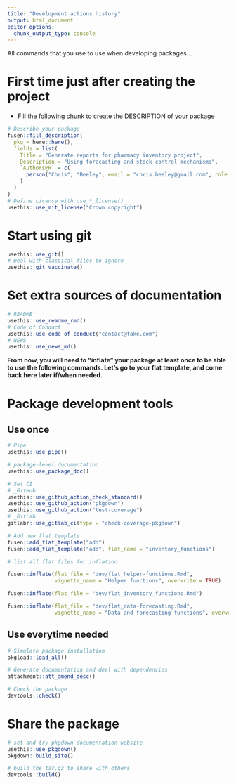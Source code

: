 ```yaml
---
title: "Development actions history"
output: html_document
editor_options: 
  chunk_output_type: console
---
```


All commands that you use to use when developing packages...

# First time just after creating the project

- Fill the following chunk to create the DESCRIPTION of your package

```r
# Describe your package
fusen::fill_description(
  pkg = here::here(),
  fields = list(
    Title = "Generate reports for pharmacy inventory project",
    Description = "Using forecasting and stock control mechanisms",
    `Authors@R` = c(
      person("Chris", "Beeley", email = "chris.beeley@gmail.com", role = c("aut", "cre"))
    )
  )
)
# Define License with use_*_license()
usethis::use_mit_license("Crown copyright")
```

# Start using git

```r
usethis::use_git()
# Deal with classical files to ignore
usethis::git_vaccinate()
```

# Set extra sources of documentation

```r
# README
usethis::use_readme_rmd()
# Code of Conduct
usethis::use_code_of_conduct("contact@fake.com")
# NEWS
usethis::use_news_md()
```

**From now, you will need to "inflate" your package at least once to be able to use the following commands. Let's go to your flat template, and come back here later if/when needed.**


# Package development tools
## Use once

```r
# Pipe
usethis::use_pipe()

# package-level documentation
usethis::use_package_doc()

# Set CI
# _GitHub
usethis::use_github_action_check_standard()
usethis::use_github_action("pkgdown")
usethis::use_github_action("test-coverage")
# _GitLab
gitlabr::use_gitlab_ci(type = "check-coverage-pkgdown")

# Add new flat template
fusen::add_flat_template("add")
fusen::add_flat_template("add", flat_name = "inventory_functions")
```

```r

# list all flat files for inflation

fusen::inflate(flat_file = "dev/flat_helper-functions.Rmd", 
               vignette_name = "Helper functions", overwrite = TRUE)

fusen::inflate(flat_file = "dev/flat_inventory_functions.Rmd")

fusen::inflate(flat_file = "dev/flat_data-forecasting.Rmd", 
               vignette_name = "Data and forecasting functions", overwrite = TRUE)

```


## Use everytime needed

```r
# Simulate package installation
pkgload::load_all()

# Generate documentation and deal with dependencies
attachment::att_amend_desc()

# Check the package
devtools::check()
```

# Share the package

```r
# set and try pkgdown documentation website
usethis::use_pkgdown()
pkgdown::build_site()

# build the tar.gz to share with others
devtools::build()
```

